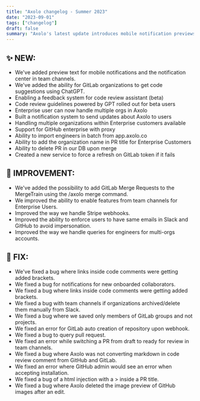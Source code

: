 ```yaml
---
title: "Axolo changelog - Summer 2023"
date: "2023-09-01"
tags: ["changelog"]
draft: false
summary: "Axolo's latest update introduces mobile notification previews, GitLab code suggestions, and a multi-organization management for Enterprise users. We've improved feature access, webhook handling, and query efficiency, alongside fixing several bugs related to code comments, onboarding, and markdown rendering."
---
```


## ✨ NEW:

- We've added preview text for mobile notifications and the notification center in team channels.
- We've added the ability for GitLab organizations to get code suggestions using ChatGPT.
- Enabling a feedback system for code review assistant (beta)
- Code review guidelines powered by GPT rolled out for beta users
- Enterprise user can now handle multiple orgs in Axolo
- Built a notification system to send updates about Axolo to users
- Handling multiple organizations within Enterprise customers available
- Support for GitHub enterprise with proxy
- Ability to import engineers in batch from app.axolo.co
- Ability to add the organization name in PR title for Enterprise Customers
- Ability to delete PR in our DB upon merge
- Created a new service to force a refresh on GitLab token if it fails

## 🔨 IMPROVEMENT:

- We've added the possibility to add GitLab Merge Requests to the MergeTrain using the /axolo merge command.
- We improved the ability to enable features from team channels for Enterprise Users.
- Improved the way we handle Stripe webhooks.
- Improved the ability to enforce users to have same emails in Slack and GitHub to avoid impersonation.
- Improved the way we handle queries for engineers for multi-orgs accounts.

## 🐞 FIX:

- We've fixed a bug where links inside code comments were getting added brackets.
- We fixed a bug for notifications for new onboarded collaborators.
- We fixed a bug where links inside code comments were getting added brackets.
- We fixed a bug with team channels if organizations archived/delete them manually from Slack.
- We fixed a bug where we saved only members of GitLab groups and not projects.
- We fixed an error for GitLab auto creation of repository upon webhook.
- We fixed a bug to query pull request.
- We fixed an error while switching a PR from draft to ready for review in team channels.
- We fixed a bug where Axolo was not converting markdown in code review comment from GitHub and GitLab.
- We fixed an error where GitHub admin would see an error when accepting installation.
- We fixed a bug of a html injection with a > inside a PR title.
- We fixed a bug where Axolo deleted the image preview of GitHub images after an edit.
